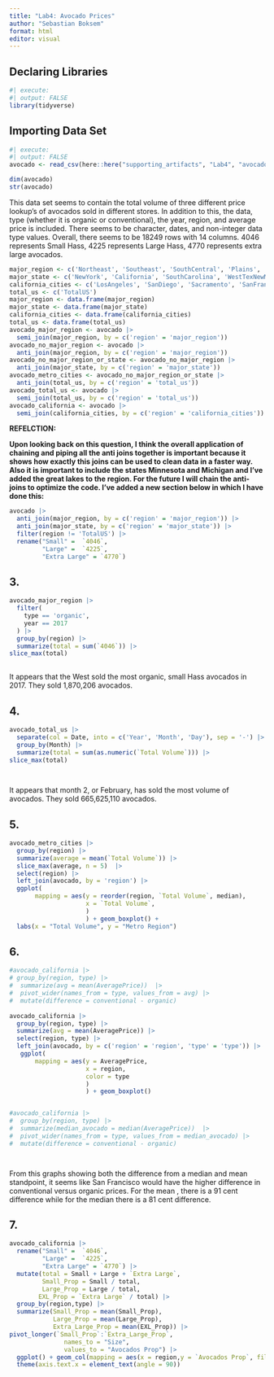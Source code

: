 ```yaml
---
title: "Lab4: Avocado Prices"
author: "Sebastian Boksem"
format: html
editor: visual
---
```


## Declaring Libraries

```r
#| execute:
#| output: FALSE
library(tidyverse)
```

## Importing Data Set

```r
#| execute:
#| output: FALSE
avocado <- read_csv(here::here("supporting_artifacts", "Lab4", "avocado.csv"))

```

```r
dim(avocado)
str(avocado)
```

This data set seems to contain the total volume of three different price lookup's of avocados sold in different stores. In addition to this, the data, type (whether it is organic or conventional), the year, region, and average price is included. There seems to be character, dates, and non-integer data type values. Overall, there seems to be 18249 rows with 14 columns. 4046 represents Small Hass, 4225 represents Large Hass, 4770 represents extra large avocados.

```r
major_region <- c('Northeast', 'Southeast', 'SouthCentral', 'Plains', 'West', 'Midsouth', 'GreatLakes')
major_state <- c('NewYork', 'California', 'SouthCarolina', 'WestTexNewMexico')
california_cities <- c('LosAngeles', 'SanDiego', 'Sacramento', 'SanFrancisco')
total_us <- c('TotalUS')
major_region <- data.frame(major_region)
major_state <- data.frame(major_state)
california_cities <- data.frame(california_cities)
total_us <- data.frame(total_us)
avocado_major_region <- avocado |> 
  semi_join(major_region, by = c('region' = 'major_region'))
avocado_no_major_region <- avocado |> 
  anti_join(major_region, by = c('region' = 'major_region'))
avocado_no_major_region_or_state <- avocado_no_major_region |>
  anti_join(major_state, by = c('region' = 'major_state'))
avocado_metro_cities <- avocado_no_major_region_or_state |>
  anti_join(total_us, by = c('region' = 'total_us'))
avocado_total_us <- avocado |>
  semi_join(total_us, by = c('region' = 'total_us'))
avocado_california <- avocado |>
  semi_join(california_cities, by = c('region' = 'california_cities'))


```

**REFELCTION:**

**Upon looking back on this question, I think the overall application of chaining and piping all the anti joins together is important because it shows how exactly this joins can be used to clean data in a faster way. Also it is important to include the states Minnesota and Michigan and I've added the great lakes to the region. For the future I will chain the anti-joins to optimize the code. I've added a new section below in which I have done this:**

```r
avocado |> 
  anti_join(major_region, by = c('region' = 'major_region')) |>
  anti_join(major_state, by = c('region' = 'major_state')) |>
  filter(region != 'TotalUS') |>
  rename("Small" =  `4046`,
         "Large" =  `4225`,
         "Extra Large" = `4770`)
```

## 3.

```r
avocado_major_region |> 
  filter(
    type == 'organic',
    year == 2017
  ) |>
  group_by(region) |>
  summarize(total = sum(`4046`)) |>
slice_max(total)
  
```

It appears that the West sold the most organic, small Hass avocados in 2017. They sold 1,870,206 avocados.

## 4.

```r
avocado_total_us |>
  separate(col = Date, into = c('Year', 'Month', 'Day'), sep = '-') |>
  group_by(Month) |>
  summarize(total = sum(as.numeric(`Total Volume`))) |>
slice_max(total)

  
```

It appears that month 2, or February, has sold the most volume of avocados. They sold 665,625,110 avocados.

## 5.

```r
avocado_metro_cities |>
  group_by(region) |>
  summarize(average = mean(`Total Volume`)) |>
  slice_max(average, n = 5)  |>
  select(region) |>
  left_join(avocado, by = 'region') |>
  ggplot( 
       mapping = aes(y = reorder(region, `Total Volume`, median),
                     x = `Total Volume`,
                     ) 
                     ) + geom_boxplot() +
  labs(x = "Total Volume", y = "Metro Region")


```

## 6.

```r
#avocado_california |> 
# group_by(region, type) |>
#  summarize(avg = mean(AveragePrice))  |>
#  pivot_wider(names_from = type, values_from = avg) |>
#  mutate(difference = conventional - organic)
            
avocado_california |> 
  group_by(region, type) |>
  summarize(avg = mean(AveragePrice)) |>
  select(region, type) |>
  left_join(avocado, by = c('region' = 'region', 'type' = 'type')) |>
   ggplot( 
       mapping = aes(y = AveragePrice,
                     x = region,
                     color = type
                     ) 
                     ) + geom_boxplot()


#avocado_california |> 
#  group_by(region, type) |>
#  summarize(median_avocado = median(AveragePrice))  |>
#  pivot_wider(names_from = type, values_from = median_avocado) |>
#  mutate(difference = conventional - organic)




```

From this graphs showing both the difference from a median and mean standpoint, it seems like San Francisco would have the higher difference in conventional versus organic prices. For the mean , there is a 91 cent difference while for the median there is a 81 cent difference.

## 7.

```r
avocado_california |>
  rename("Small" =  `4046`,
         "Large" =  `4225`,
         "Extra Large" = `4770`) |>
  mutate(total = Small + Large + `Extra Large`,
         Small_Prop = Small / total,
         Large_Prop = Large / total,
        EXL_Prop = `Extra Large` / total) |>
  group_by(region,type) |>
  summarize(Small_Prop = mean(Small_Prop),
            Large_Prop = mean(Large_Prop),
            Extra_Large_Prop = mean(EXL_Prop)) |>
pivot_longer(`Small_Prop`:`Extra_Large_Prop`,
               names_to = "Size",
               values_to = "Avocados Prop") |>
  ggplot() + geom_col(mapping = aes(x = region,y = `Avocados Prop`, fill = Size)) + facet_grid(. ~ type) +
  theme(axis.text.x = element_text(angle = 90))
```
